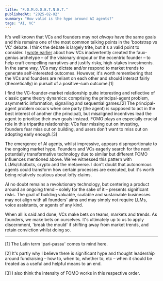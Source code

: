 ```yaml
---
title: "F.O.M.O.O.B.T.N.B.T."
publishedAt: "2025-02-02"
summary: "How valid is the hype around AI agents?"
tags: "AI, VC"
---
```


It's well known that VCs and founders may not *always* have the same goals and this remains one of the most common talking points in the 'bootstrap vs VC' debate. I think the debate is largely trite, but it's a valid point to consider. I [wrote earlier](https://t18e.com/blog/visionary-capital) about how VCs inadvertently created the faux-genius archetype – of the visionary dropout or the eccentric founder – to help craft compelling narratives and justify risky, high-stakes investments. In the same way, VCs may dictate and/or respond to market trends to generate self-interested outcomes. However, it's worth remembering that the VCs and founders are reliant on each other and should interact fairly (theoretically) in pursuit of a positive-sum outcome.[1] 

I find the VC-founder-market relationship quite interesting and reflective of classic game theory dynamics: comprising the principal-agent problem, asymmetric information, signalling and sequential games.[2] The principal-agent problem occurs when one party (the agent) is supposed to act in the best interest of another (the principal), but misaligned incentives lead the agent to prioritise their own goals instead. FOMO plays an especially crucial role in this tripartite relationship: VCs fear missing out on investing, founders fear miss out on building, and users don't want to miss out on adopting early enough.[3]

The emergence of AI agents, whilst impressive, appears disproportionate to the ongoing market hype. Founders and VCs eagerly search for the next potentially transformative technology due to similar but different FOMO influences mentioned above. We've witnessed this pattern with LLMs/chatbots, crypto and the metaverse. I don't doubt that autonomous agents could transform how certain processes are executed, but it's worth being relatively cautious about lofty claims. 

AI no doubt remains a revolutionary technology, but centering a product around an ongoing trend – solely for the sake of it – presents significant risks. The goal of building valuable, scalable and sustainable businesses may not align with all founders' aims and may simply not require LLMs, voice assistants, or agents of any kind.

When all is said and done, VCs make bets on teams, markets and trends. As founders, we make bets on ourselves. It's ultimately up to us to apply discernment, 'break the mould' if shifting away from market trends, and retain conviction whilst doing so.

---

\[1\] The Latin term 'pari-passu' comes to mind here.

\[2\] It's partly why I believe there is significant hype and thought leadership around fundraising – how to, when to, whether to, etc – when it should be treated as a useful and helpful means to an end.

\[3\] I also think the intensity of FOMO works in this respective order.
